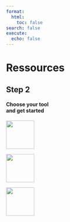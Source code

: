 ```yaml
---
format:
  html:
    toc: false
search: false
execute:
  echo: false
---
```


```{=html}
<style>

  .justify {
    text-align: justify;
  }

</style>
```

# Ressources

::: {.grid .step .column-page-right}
::: {.g-col-lg-3 .g-col-12}
## Step 2 

#### Choose your tool<br/>and get started{.fw-light}
:::

::: {.tool .g-col-lg-9 .g-col-12}


<a href="linkedin.html" role="button" class="btn btn-outline-light">
![](images/linkedin-logo.png){width="77" fig-alt="Linkedin logo."}
</a>

<a href="youtube.html" role="button" class="btn btn-outline-light">
![](images/youtube-logo.png){width="77" fig-alt="Youtube logo."}
</a>

<a href="livres.html" role="button" class="btn btn-outline-light">
![](images/livres-logo.png){width="77" fig-alt="Livres."}
</a>

:::
:::